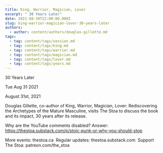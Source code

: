 ```yaml
---
title: King, Warrior, Magician, Lover
excerpt: " 30 Years Later"
date: 2021-08-30T22:00:00.000Z
slug: king-warrior-magician-lover-30-years-later
authors:
  - author: content/authors/douglas-gillette.md
tags:
  - tag: content/tags/session.md
  - tag: content/tags/king.md
  - tag: content/tags/warrior.md
  - tag: content/tags/magician.md
  - tag: content/tags/lover.md
  - tag: content/tags/years.md
---
```




 30 Years Later

Tue Aug 31 2021

August 31st, 2021

Douglas Gillette, co-author of King, Warrior, Magician, Lover: Rediscovering the Archetypes of the Mature Masculine, visits The Stoa to discuss the book and its impact, 30 years after its release.

Why are the YouTube comments disabled? Answer: https://thestoa.substack.com/p/stoic-punk-or-why-you-should-stop

More events: thestoa.ca 
Regular updates: thestoa.substack.com 
Support The Stoa: patreon.com/the_stoa


